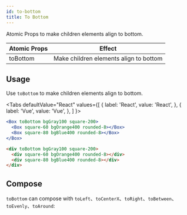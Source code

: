 ```yaml
---
id: to-bottom
title: To Bottom
---
```



Atomic Props to make children elements align to bottom.

| Atomic Props | Effect                                 |
| ------------ | -------------------------------------- |
| toBottom     | Make children elements align to bottom |

## Usage

Use `toBottom` to make children elements align to bottom.

<Tabs
defaultValue="React"
values={[
{ label: 'React', value: 'React', },
{ label: 'Vue', value: 'Vue', },
]
}>
<TabItem value="React">

```jsx live
<Box toBottom bgGray100 square-200>
  <Box square-60 bgOrange400 rounded-8></Box>
  <Box square-80 bgBlue400 rounded-8></Box>
</Box>
```

</TabItem>
<TabItem value="Vue">

```html
<div toBottom bgGray100 square-200>
  <div square-60 bgOrange400 rounded-8></div>
  <div square-80 bgBlue400 rounded-8></div>
</div>
```

</TabItem>
</Tabs>

## Compose

`toBottom` can compose with `toLeft`、`toCenterX`、`toRight`、`toBetween`、`toEvenly`、`toAround`:

<Layout6 />

